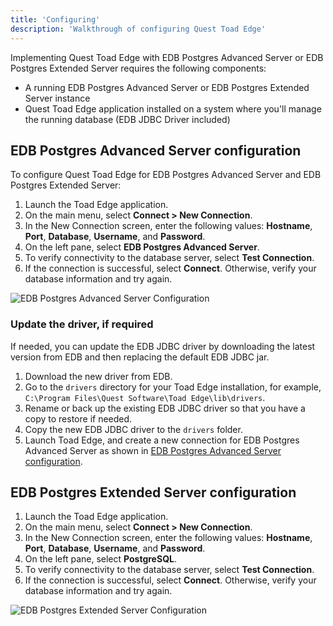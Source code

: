 ```yaml
---
title: 'Configuring'
description: 'Walkthrough of configuring Quest Toad Edge'
---
```


Implementing Quest Toad Edge with EDB Postgres Advanced Server or EDB Postgres Extended Server requires the following components: 

- A running EDB Postgres Advanced Server or EDB Postgres Extended Server instance
- Quest Toad Edge application installed on a system where you'll manage the running database (EDB JDBC Driver included)

## EDB Postgres Advanced Server configuration

To configure Quest Toad Edge for EDB Postgres Advanced Server and EDB Postgres Extended Server:

1. Launch the Toad Edge application.
2. On the main menu, select **Connect > New Connection**.
3. In the New Connection screen, enter the following values: **Hostname**, **Port**, **Database**, **Username**, and **Password**.
4. On the left pane, select **EDB Postgres Advanced Server**. 
5. To verify connectivity to the database server, select **Test Connection**.
6. If the connection is successful, select **Connect**. Otherwise, verify your database information and try again.

![EDB Postgres Advanced Server Configuration](Images/EPASConfiguration.png)

### Update the driver, if required

If needed, you can update the EDB JDBC driver by downloading the latest version from EDB and then replacing the default EDB JDBC jar. 

1. Download the new driver from EDB.
2. Go to the `drivers` directory for your Toad Edge installation, for example, `C:\Program Files\Quest Software\Toad Edge\lib\drivers`.
3. Rename or back up the existing EDB JDBC driver so that you have a copy to restore if needed.
4. Copy the new EDB JDBC driver to the `drivers` folder.
5. Launch Toad Edge, and create a new connection for EDB Postgres Advanced Server as shown in [EDB Postgres Advanced Server configuration](#edb-postgres-advanced-server-configuration).


## EDB Postgres Extended Server configuration

1. Launch the Toad Edge application.
2. On the main menu, select **Connect > New Connection**.
3. In the New Connection screen, enter the following values: **Hostname**, **Port**, **Database**, **Username**, and **Password**.
4. On the left pane, select **PostgreSQL**. 
5. To verify connectivity to the database server, select **Test Connection**.
6. If the connection is successful, select **Connect**. Otherwise, verify your database information and try again.

![EDB Postgres Extended Server Configuration](Images/ExtendedConfiguration.png)
